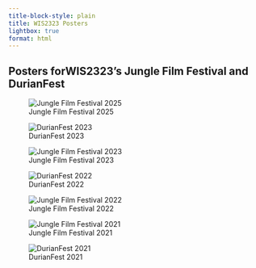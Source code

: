```yaml
---
title-block-style: plain
title: WIS2323 Posters
lightbox: true
format: html
---
```


## Posters forWIS2323's Jungle Film Festival and DurianFest 

![Jungle Film Festival 2025](images/posters/jungle_film_festival_2025.png)

![DurianFest 2023](images/posters/DurianFest_2023.png)    


![Jungle Film Festival 2023](images/posters/jungle_film_festival_2023.png)  


![DurianFest 2022](images/posters/DurianFest_2022.png)  

![Jungle Film Festival 2022](images/posters/jungle_film_festival_2022.png)  




![Jungle Film Festival 2021](images/posters/jungle_film_festival_2021.png)


![DurianFest 2021](images/posters/DurianFest_2021.png)








